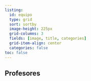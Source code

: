 ```yaml
---
listing: 
  id: equipo
  type: grid
  sort: sortby
  image-height: 225px
  grid-columns: 3
  fields: [image, title, categories]
  grid-item-align: center
  categories: false
toc: false
---
```

  
## Profesores
      
:::{#miembros}
:::
          
